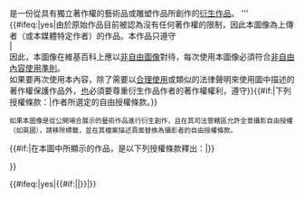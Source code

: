 {{imbox
| type  =
| image = 
| text  = '''本圖像{{#if:{{{2|}}}|由{{{2}}}所創作，|}}是一份從具有獨立著作權的藝術品或雕塑作品所創作的[[衍生作品]]。 '''  {{#ifeq:{{{pdsource|no}}}|yes|由於原始作品目前被認為沒有任何著作權的限制，因此本圖像為上傳者（或本媒體特定作者）的作品。本作品只遵守<br />|</br>因此，本圖像在維基百科上應以[[Wikipedia:合理使用|非自由圖像]]對待，每次使用本圖像必須符合[[Wikipedia:非自由内容使用准则|非自由內容使用準則]]。</br>如果要再次使用本內容，除了需要以[[合理使用]]或類似的法律聲明來使用圖中描述的著作權保護作品外，<u>也</u>必須要尊重衍生作品作者的著作權權利，遵守}}{{#if:{{{1|}}}|下列授權條款：{{{1}}}|作者所選定的自由授權條款。}}

<small>如果本圖像是從公開場合展示的藝術作品進行衍生創作，且在其司法管轄區允許全景攝影自由授權（如英國），請移除{{tl|艺术品照片}}標籤，並在其檔案描述頁面替換為攝影者的自由授權條款。</small>

{{#if:{{{3|}}}|在本圖中所顯示的作品，是以下列授權條款釋出：{{{3}}}|}}

}}

{{#ifeq:{{{pdsource|no}}}|yes|{{#if:{{{nowcommons|}}}|{{now commons|{{{nowcommons}}}}}|{{Copy to Wikimedia Commons|inline=yes}}{{Free media}}}}|{{Do not move to Commons|reason=本圖像所展示的主體仍在著作權保護之下。維基共享資源不能接受合理使用的圖像。}}{{file other|[[Category:含有非自由主體的自由授權圖像]]}}}}<noinclude>{{Documentation}}</noinclude>